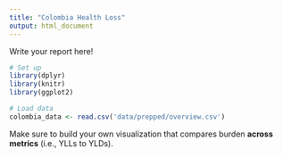 ```yaml
---
title: "Colombia Health Loss"
output: html_document
---
```


Write your report here!

```r
# Set up 
library(dplyr)
library(knitr)
library(ggplot2)

# Load data
colombia_data <- read.csv('data/prepped/overview.csv')

```

Make sure to build your own visualization that compares burden **across metrics** (i.e., YLLs to YLDs).